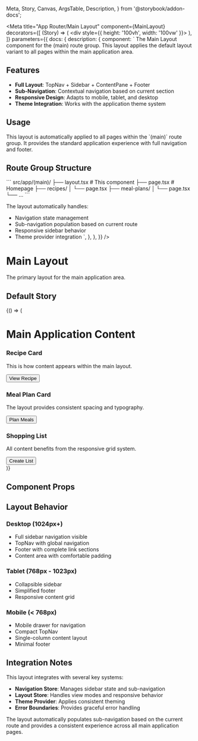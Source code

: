   Meta,
  Story,
  Canvas,
  ArgsTable,
  Description,
} from '@storybook/addon-docs';

<Meta
  title="App Router/Main Layout"
  component={MainLayout}
  decorators={[
    (Story) => (
      <div style={{ height: '100vh', width: '100vw' }}>
        <Story />
      </div>
    ),
  ]}
  parameters={{
    docs: {
      description: {
        component: `
The Main Layout component for the (main) route group. This layout applies the default
layout variant to all pages within the main application area.

## Features

- **Full Layout**: TopNav + Sidebar + ContentPane + Footer
- **Sub-Navigation**: Contextual navigation based on current section
- **Responsive Design**: Adapts to mobile, tablet, and desktop
- **Theme Integration**: Works with the application theme system

## Usage

This layout is automatically applied to all pages within the \`(main)\` route group.
It provides the standard application experience with full navigation and footer.

## Route Group Structure

\`\`\`
src/app/(main)/
├── layout.tsx # This component
├── page.tsx # Homepage
├── recipes/
│ └── page.tsx
├── meal-plans/
│ └── page.tsx
└── ...
\`\`\`

The layout automatically handles:

- Navigation state management
- Sub-navigation population based on current route
- Responsive sidebar behavior
- Theme provider integration
  `,
  },
  },
  }}
  />

# Main Layout

The primary layout for the main application area.

## Default Story

<Canvas>
  <Story name="Default">
    {() => (
      <MainLayout>
        <div className="p-6">
          <h1 className="mb-4 text-2xl font-bold">Main Application Content</h1>
          <div className="grid grid-cols-1 gap-6 md:grid-cols-2 lg:grid-cols-3">
            <Card className="p-6">
              <h3 className="mb-2 font-semibold">Recipe Card</h3>
              <p className="text-muted-foreground mb-4">
                This is how content appears within the main layout.
              </p>
              <Button size="sm">View Recipe</Button>
            </Card>
            <Card className="p-6">
              <h3 className="mb-2 font-semibold">Meal Plan Card</h3>
              <p className="text-muted-foreground mb-4">
                The layout provides consistent spacing and typography.
              </p>
              <Button size="sm" variant="outline">
                Plan Meals
              </Button>
            </Card>
            <Card className="p-6">
              <h3 className="mb-2 font-semibold">Shopping List</h3>
              <p className="text-muted-foreground mb-4">
                All content benefits from the responsive grid system.
              </p>
              <Button size="sm" variant="secondary">
                Create List
              </Button>
            </Card>
          </div>
        </div>
      </MainLayout>
    )}
  </Story>
</Canvas>

## Component Props

<ArgsTable of={MainLayout} />

## Layout Behavior

### Desktop (1024px+)

- Full sidebar navigation visible
- TopNav with global navigation
- Footer with complete link sections
- Content area with comfortable padding

### Tablet (768px - 1023px)

- Collapsible sidebar
- Simplified footer
- Responsive content grid

### Mobile (< 768px)

- Mobile drawer for navigation
- Compact TopNav
- Single-column content layout
- Minimal footer

## Integration Notes

This layout integrates with several key systems:

- **Navigation Store**: Manages sidebar state and sub-navigation
- **Layout Store**: Handles view modes and responsive behavior
- **Theme Provider**: Applies consistent theming
- **Error Boundaries**: Provides graceful error handling

The layout automatically populates sub-navigation based on the current route
and provides a consistent experience across all main application pages.
